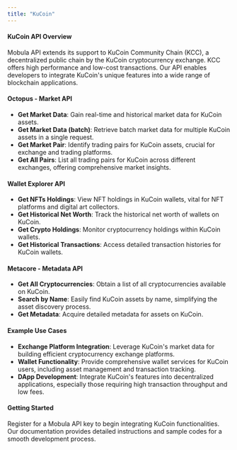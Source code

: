 ```yaml
---
title: "KuCoin"
---
```


#### KuCoin API Overview

Mobula API extends its support to KuCoin Community Chain (KCC), a decentralized public chain by the KuCoin cryptocurrency exchange. KCC offers high performance and low-cost transactions. Our API enables developers to integrate KuCoin's unique features into a wide range of blockchain applications.

#### Octopus - Market API

- **Get Market Data**: Gain real-time and historical market data for KuCoin assets.
- **Get Market Data (batch)**: Retrieve batch market data for multiple KuCoin assets in a single request.
- **Get Market Pair**: Identify trading pairs for KuCoin assets, crucial for exchange and trading platforms.
- **Get All Pairs**: List all trading pairs for KuCoin across different exchanges, offering comprehensive market insights.

#### Wallet Explorer API

- **Get NFTs Holdings**: View NFT holdings in KuCoin wallets, vital for NFT platforms and digital art collectors.
- **Get Historical Net Worth**: Track the historical net worth of wallets on KuCoin.
- **Get Crypto Holdings**: Monitor cryptocurrency holdings within KuCoin wallets.
- **Get Historical Transactions**: Access detailed transaction histories for KuCoin wallets.

#### Metacore - Metadata API

- **Get All Cryptocurrencies**: Obtain a list of all cryptocurrencies available on KuCoin.
- **Search by Name**: Easily find KuCoin assets by name, simplifying the asset discovery process.
- **Get Metadata**: Acquire detailed metadata for assets on KuCoin.

#### Example Use Cases

- **Exchange Platform Integration**: Leverage KuCoin's market data for building efficient cryptocurrency exchange platforms.
- **Wallet Functionality**: Provide comprehensive wallet services for KuCoin users, including asset management and transaction tracking.
- **DApp Development**: Integrate KuCoin's features into decentralized applications, especially those requiring high transaction throughput and low fees.

#### Getting Started

Register for a Mobula API key to begin integrating KuCoin functionalities. Our documentation provides detailed instructions and sample codes for a smooth development process.
